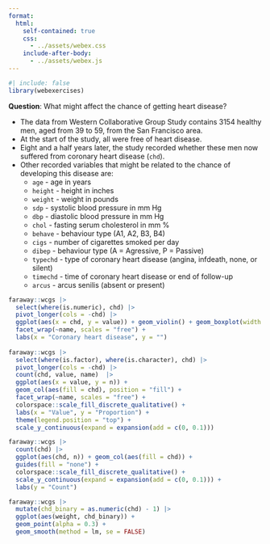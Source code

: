 ```yaml
---
format: 
  html:
    self-contained: true
    css: 
      - ../assets/webex.css
    include-after-body: 
      - ../assets/webex.js
---
```


```r
#| include: false
library(webexercises)

```

**Question**: What might affect the chance of getting heart disease?

- The data from Western Collaborative Group Study contains 3154 healthy men, aged from 39 to 59, from the San Francisco area. 
- At the start of the study, all were free of heart disease. 
- Eight and a half years later, the study recorded whether these men now suffered from coronary heart disease (`chd`).
- Other recorded variables that might be related to the chance of developing this disease are:
  - `age` - age in years 
  - `height` - height in inches 
  - `weight` - weight in pounds 
  - `sdp` - systolic blood pressure in mm Hg
  - `dbp` - diastolic blood pressure in mm Hg
  - `chol` - fasting serum cholesterol in mm %
  - `behave` - behaviour type (A1, A2, B3, B4)
  - `cigs` - number of cigarettes smoked per day 
  - `dibep` - behaviour type (A = Agressive, P = Passive)
  - `typechd` - type of coronary heart disease (angina, infdeath, none, or silent)
  - `timechd` - time of coronary heart disease or end of follow-up
  - `arcus` - arcus senilis (absent or present)




```r
faraway::wcgs |> 
  select(where(is.numeric), chd) |> 
  pivot_longer(cols = -chd) |> 
  ggplot(aes(x = chd, y = value)) + geom_violin() + geom_boxplot(width = 0.1) + 
  facet_wrap(~name, scales = "free") +
  labs(x = "Coronary heart disease", y = "")
  
faraway::wcgs |> 
  select(where(is.factor), where(is.character), chd) |> 
  pivot_longer(cols = -chd) |> 
  count(chd, value, name)  |> 
  ggplot(aes(x = value, y = n)) + 
  geom_col(aes(fill = chd), position = "fill") + 
  facet_wrap(~name, scales = "free") +
  colorspace::scale_fill_discrete_qualitative() +
  labs(x = "Value", y = "Proportion") +
  theme(legend.position = "top") +
  scale_y_continuous(expand = expansion(add = c(0, 0.1)))
```

```r
faraway::wcgs |> 
  count(chd) |> 
  ggplot(aes(chd, n)) + geom_col(aes(fill = chd)) +
  guides(fill = "none") +
  colorspace::scale_fill_discrete_qualitative() +
  scale_y_continuous(expand = expansion(add = c(0, 0.1))) +
  labs(y = "Count")

faraway::wcgs |> 
  mutate(chd_binary = as.numeric(chd) - 1) |> 
  ggplot(aes(weight, chd_binary)) +
  geom_point(alpha = 0.3) +
  geom_smooth(method = lm, se = FALSE)
```

